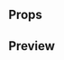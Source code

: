 
<Meta title="FlatButton" component={FlatButton} />

## Props

<Props of={FlatButton} />

## Preview

<Preview>
  <Story name="FlatButton">
    <FlatButton
      text={text('Text', 'Guardar')}
      onClick={action('onClick')}
      isDisabled={boolean('Is disabled?', false)}
    />
  </Story>
</Preview>
